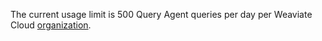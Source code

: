 The current usage limit is 500 Query Agent queries per day per Weaviate Cloud [organization](/cloud/platform/users-and-organizations#organizations).
